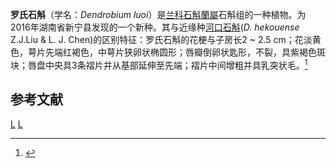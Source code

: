 {{Speciesbox
| genus = Dendrobium
| species = luoi
| authority = [[陈利君|L. J. Chen]] et [[饶文辉|W. H. Rao]]
}}
'''罗氏石斛'''（学名：''Dendrobium luoi''）是[[兰科|兰科]][[石斛蘭屬|石斛蘭屬]]石斛组的一种植物。为2016年湖南省新宁县发现的一个新种。其与近缘种[[河口石斛|河口石斛]](''D. hekouense'' Z.J.Liu & L. J. Chen)的区别特征：罗氏石斛的花梗与子房长2 ~ 2.5 cm；花淡黄色，萼片先端红褐色，中萼片狭卵状椭圆形；唇瓣倒卵状匙形，不裂，具紫褐色斑块；唇盘中央具3条褶片并从基部延伸至先端；褶片中间增粗并具乳突状毛。<ref>{{cite journal |author1=邓小祥, |coauthors=陈贻科, 饶文辉, 陈利君 |title=罗氏石斛,中国兰科一新种 |journal=植物科学学报 |date=2016 |volume=34}}</ref>

==参考文献==
{{reflist}}
{{Taxonbar}}
[[Category:石斛蘭屬|L]]
[[Category:湖南植物|L]]